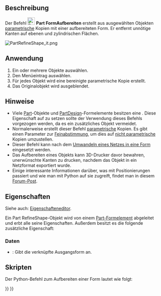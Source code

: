 <languages/>

<div class="mw-translate-fuzzy">
{{Docnav/de
|[[Part_ElementCopy/de|ElementKopie]]
|[[Part_SectionCut/de|Schnittansicht]]
|[[Part_Workbench/de|Part]]
|IconL=Part_ElementCopy.svg
|IconR=Part_SectionCut.svg
|IconC=Workbench_Part.svg
}}
</div>

{{GuiCommand/de
|Name=Part RefineShape
|Name/de=Part FormAufbereiten
|MenuLocation=Part → Kopie erstellen → Form aufbereiten
|Workbenches=[[Part_Workbench/de|Part]]
|SeeAlso=
}}

<span id="Description"></span>
==Beschreibung==

Der Befehl [[Image:Part_RefineShape.svg|24px]] '''Part FormAufbereiten''' erstellt aus ausgewählten Objekten [[Glossary/de#Parametric|parametrische]] Kopien mit einer aufbereiteten Form. Er entfernt unnötige Kanten auf ebenen und zylindrischen Flächen.

[[File:PartRefineShape_it.png]]
{{Caption|Original mit 11 Flächen (links) und aufbereitete Kopie mit 7 Flächen (rechts).}}

<span id="Usage"></span>
==Anwendung==

# Ein oder mehrere Objekte auswählen.
# Den Menüeintrag {{MenuCommand|Part → Kopie erstellen → [[Image:Part_RefineShape.svg|16px]] Form aufbereiten}} auswählen.
# Für jedes Objekt wird eine bereinigte parametrische Kopie erstellt.
# Das Originalobjekt wird ausgeblendet.

<span id="Notes"></span>
==Hinweise==

* Viele [[Part_Workbench|Part]]-Objekte und [[PartDesign_Workbench|PartDesign]]-Formelemente besitzen eine {{PropertyData/de|Refine}}. Diese Eigenschaft auf {{TRUE}} zu setzen sollte der Verwendung dieses Befehls vorgezogen werden, da es ein zusätzliches Objekt vermeidet.
* Normalerweise erstellt dieser Befehl [[Glossary/de#Parametric|parametrische]] Kopien. Es gibt einen Parameter zur [[Fine-tuning/de|Feinabstimmung]], um dies auf [[Glossary/de#Non-parametric|nicht parametrische]] Kopien umzustellen.
* Dieser Befehl kann nach dem [[Part_ShapeFromMesh/de|Umwandeln eines Netzes in eine Form]] eingesetzt werden.
* Das Aufbereiten eines Objekts kann 3D-Drucker davor bewahren, unerwünschte Kanten zu drucken, nachdem das Objekt in ein Netzformat exportiert wurde.
* Einige interessante Informationen darüber, was mit Positionierungen passiert und wie man mit Python auf sie zugreift, findet man in diesem [https://forum.freecad.org/viewtopic.php?t=77568#p675456 Forum-Post].

<span id="Properties"></span>
==Eigenschaften==

Siehe auch: [[Property_editor/de|Eigenschafteneditor]].

Ein Part RefineShape-Objekt wird von einem [[Part_Feature/de|Part-Formelement]] abgeleitet und erbt alle seine Eigenschaften. Außerdem besitzt es die folgende zusätzliche Eigenschaft:

<span id="Data"></span>
===Daten===

{{TitleProperty|Refine}}

* {{PropertyData/de|Source|Link}}: Gibt die verknüpfte Ausgangsform an.

<span id="Scripting"></span>
==Skripten==

Der Python-Befehl zum Aufbereiten einer Form lautet wie folgt:

{{Code|code=
shape.removeSplitter()
}}


<div class="mw-translate-fuzzy">
{{Docnav/de
|[[Part_ElementCopy/de|ElementKopie]]
|[[Part_SectionCut/de|Schnittansicht]]
|[[Part_Workbench/de|Part]]
|IconL=Part_ElementCopy.svg
|IconR=Part_SectionCut.svg
|IconC=Workbench_Part.svg
}}
</div>

{{Part_Tools_navi{{#translation:}}}}
{{Userdocnavi{{#translation:}}}}